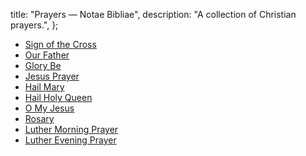   title: "Prayers — Notae Bibliae",
  description: "A collection of Christian prayers.",
};

<Initial text="Prayers" />

* [Sign of the Cross](/liturgy/prayers/sign-of-the-cross)
* [Our Father](/liturgy/prayers/our-father)
* [Glory Be](/liturgy/prayers/glory-be)
* [Jesus Prayer](/liturgy/prayers/jesus-prayer)
* [Hail Mary](/liturgy/prayers/hail-mary)
* [Hail Holy Queen](/liturgy/prayers/hail-holy-queen)
* [O My Jesus](/liturgy/prayers/o-my-jesus)
* [Rosary](/liturgy/prayers/rosary)
* [Luther Morning Prayer](/liturgy/prayers/luther-morning-prayer)
* [Luther Evening Prayer](/liturgy/prayers/luther-evening-prayer)
